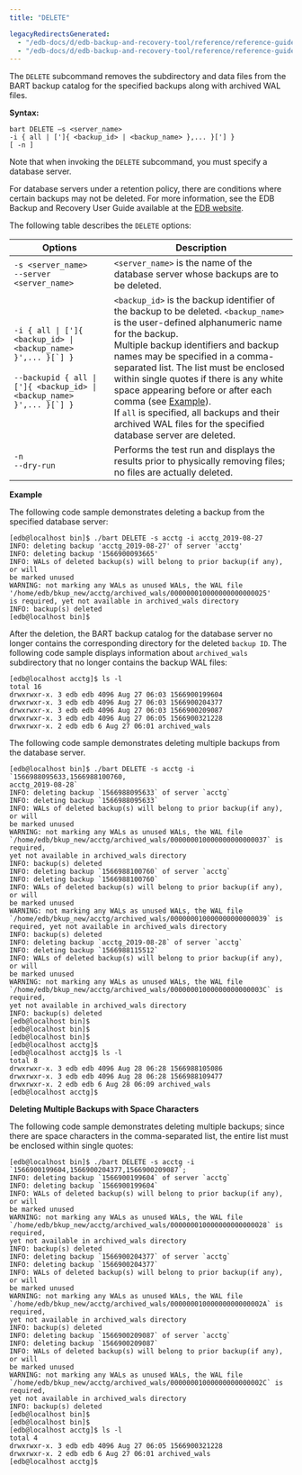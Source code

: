 ```yaml
---
title: "DELETE"

legacyRedirectsGenerated:
  - "/edb-docs/d/edb-backup-and-recovery-tool/reference/reference-guide/2.6.1/delete.html"
  - "/edb-docs/d/edb-backup-and-recovery-tool/reference/reference-guide/latest/delete.html"
---
```


The `DELETE` subcommand removes the subdirectory and data files from the BART backup catalog for the specified backups along with archived WAL files.

**Syntax:**

```text
bart DELETE –s <server_name>
-i { all | [']{ <backup_id> | <backup_name> },... }['] }
[ -n ]
```

Note that when invoking the `DELETE` subcommand, you must specify a database server.

For database servers under a retention policy, there are conditions where certain backups may not be deleted. For more information, see the EDB Backup and Recovery User Guide available at the [EDB website](/bart/latest/bart_user/).

The following table describes the `DELETE` options:

| Options                                                                                                                                            | Description                                                                                                                                                                                                                                                                                                                                                                                                                                                                                                                                    |
| -------------------------------------------------------------------------------------------------------------------------------------------------- | ---------------------------------------------------------------------------------------------------------------------------------------------------------------------------------------------------------------------------------------------------------------------------------------------------------------------------------------------------------------------------------------------------------------------------------------------------------------------------------------------------------------------------------------------- |
| `-s <server_name>`<br />`--server <server_name>`                                                                                                   | `<server_name>` is the name of the database server whose backups are to be deleted.                                                                                                                                                                                                                                                                                                                                                                                                                                                            |
| ``-i { all \| [']{ <backup_id> \| <backup_name> }',... }[`] }``<br /><br />``--backupid { all \| [']{ <backup_id> \| <backup_name> }',... }[`] }`` | `<backup_id>` is the backup identifier of the backup to be deleted. `<backup_name>` is the user-defined alphanumeric name for the backup.<br />Multiple backup identifiers and backup names may be specified in a comma-separated list. The list must be enclosed within single quotes if there is any white space appearing before or after each comma (see [Example](#deleting_multiple_backups_with_space_characters)).<br />If `all` is specified, all backups and their archived WAL files for the specified database server are deleted. |
| `-n`<br />`--dry-run`                                                                                                                              | Performs the test run and displays the results prior to physically removing files; no files are actually deleted.                                                                                                                                                                                                                                                                                                                                                                                                                              |

**Example**

The following code sample demonstrates deleting a backup from the specified database server:

```text
[edb@localhost bin]$ ./bart DELETE -s acctg -i acctg_2019-08-27
INFO: deleting backup 'acctg_2019-08-27' of server 'acctg'
INFO: deleting backup '1566900093665'
INFO: WALs of deleted backup(s) will belong to prior backup(if any), or will
be marked unused
WARNING: not marking any WALs as unused WALs, the WAL file
'/home/edb/bkup_new/acctg/archived_wals/000000010000000000000025'
is required, yet not available in archived_wals directory
INFO: backup(s) deleted
[edb@localhost bin]$
```

After the deletion, the BART backup catalog for the database server no longer contains the corresponding directory for the deleted `backup ID`. The following code sample displays information about `archived_wals` subdirectory that no longer contains the backup WAL files:

```text
[edb@localhost acctg]$ ls -l
total 16
drwxrwxr-x. 3 edb edb 4096 Aug 27 06:03 1566900199604
drwxrwxr-x. 3 edb edb 4096 Aug 27 06:03 1566900204377
drwxrwxr-x. 3 edb edb 4096 Aug 27 06:03 1566900209087
drwxrwxr-x. 3 edb edb 4096 Aug 27 06:05 1566900321228
drwxrwxr-x. 2 edb edb 6 Aug 27 06:01 archived_wals
```

The following code sample demonstrates deleting multiple backups from the database server.

```text
[edb@localhost bin]$ ./bart DELETE -s acctg -i `1566988095633,1566988100760,
acctg_2019-08-28`
INFO: deleting backup `1566988095633` of server `acctg`
INFO: deleting backup `1566988095633`
INFO: WALs of deleted backup(s) will belong to prior backup(if any), or will
be marked unused
WARNING: not marking any WALs as unused WALs, the WAL file
`/home/edb/bkup_new/acctg/archived_wals/000000010000000000000037` is required,
yet not available in archived_wals directory
INFO: backup(s) deleted
INFO: deleting backup `1566988100760` of server `acctg`
INFO: deleting backup `1566988100760`
INFO: WALs of deleted backup(s) will belong to prior backup(if any), or will
be marked unused
WARNING: not marking any WALs as unused WALs, the WAL file
`/home/edb/bkup_new/acctg/archived_wals/000000010000000000000039` is
required, yet not available in archived_wals directory
INFO: backup(s) deleted
INFO: deleting backup `acctg_2019-08-28` of server `acctg`
INFO: deleting backup `1566988115512`
INFO: WALs of deleted backup(s) will belong to prior backup(if any), or will
be marked unused
WARNING: not marking any WALs as unused WALs, the WAL file
`/home/edb/bkup_new/acctg/archived_wals/00000001000000000000003C` is required,
yet not available in archived_wals directory
INFO: backup(s) deleted
[edb@localhost bin]$
[edb@localhost bin]$
[edb@localhost bin]$
[edb@localhost acctg]$
[edb@localhost acctg]$ ls -l
total 8
drwxrwxr-x. 3 edb edb 4096 Aug 28 06:28 1566988105086
drwxrwxr-x. 3 edb edb 4096 Aug 28 06:28 1566988109477
drwxrwxr-x. 2 edb edb 6 Aug 28 06:09 archived_wals
[edb@localhost acctg]$
```

<div id="deleting_multiple_backups_with_space_characters" class="registered_link"></div>

**Deleting Multiple Backups with Space Characters**

The following code sample demonstrates deleting multiple backups; since there are space characters in the comma-separated list, the entire list must be enclosed within single quotes:

```text
[edb@localhost bin]$ ./bart DELETE -s acctg -i
`1566900199604,1566900204377,1566900209087`;
INFO: deleting backup `1566900199604` of server `acctg`
INFO: deleting backup `1566900199604`
INFO: WALs of deleted backup(s) will belong to prior backup(if any), or will
be marked unused
WARNING: not marking any WALs as unused WALs, the WAL file
`/home/edb/bkup_new/acctg/archived_wals/000000010000000000000028` is required,
yet not available in archived_wals directory
INFO: backup(s) deleted
INFO: deleting backup `1566900204377` of server `acctg`
INFO: deleting backup `1566900204377`
INFO: WALs of deleted backup(s) will belong to prior backup(if any), or will
be marked unused
WARNING: not marking any WALs as unused WALs, the WAL file
`/home/edb/bkup_new/acctg/archived_wals/00000001000000000000002A` is required,
yet not available in archived_wals directory
INFO: backup(s) deleted
INFO: deleting backup `1566900209087` of server `acctg`
INFO: deleting backup `1566900209087`
INFO: WALs of deleted backup(s) will belong to prior backup(if any), or will
be marked unused
WARNING: not marking any WALs as unused WALs, the WAL file
`/home/edb/bkup_new/acctg/archived_wals/00000001000000000000002C` is required,
yet not available in archived_wals directory
INFO: backup(s) deleted
[edb@localhost bin]$
[edb@localhost bin]$
[edb@localhost acctg]$ ls -l
total 4
drwxrwxr-x. 3 edb edb 4096 Aug 27 06:05 1566900321228
drwxrwxr-x. 2 edb edb 6 Aug 27 06:01 archived_wals
[edb@localhost acctg]$
```
